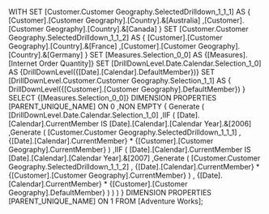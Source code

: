 WITH 
  SET [Customer.Customer Geography.SelectedDrilldown_1_1_1] AS 
    {
      [Customer].[Customer Geography].[Country].&[Australia]
     ,[Customer].[Customer Geography].[Country].&[Canada]
    } 
  SET [Customer.Customer Geography.SelectedDrilldown_1_1_2] AS 
    {
      [Customer].[Customer Geography].[Country].&[France]
     ,[Customer].[Customer Geography].[Country].&[Germany]
    } 
  SET [Measures.Selection_0_0] AS 
    {[Measures].[Internet Order Quantity]} 
  SET [DrillDownLevel.Date.Calendar.Selection_1_0] AS 
    {DrillDownLevel({[Date].[Calendar].DefaultMember})} 
  SET [DrillDownLevel.Customer.Customer Geography.Selection_1_1] AS 
    {
      DrillDownLevel({[Customer].[Customer Geography].DefaultMember})
    } 
SELECT 
  {[Measures.Selection_0_0]}
  DIMENSION PROPERTIES [PARENT_UNIQUE_NAME]  ON 0
 ,NON EMPTY 
    {
      Generate
      (
        [DrillDownLevel.Date.Calendar.Selection_1_0]
       ,IIF
        (
            [Date].[Calendar].CurrentMember
          IS 
            [Date].[Calendar].[Calendar Year].&[2006]
         ,Generate
          (
            [Customer.Customer Geography.SelectedDrilldown_1_1_1]
           ,
              {[Date].[Calendar].CurrentMember}
            * 
              {[Customer].[Customer Geography].CurrentMember}
          )
         ,IIF
          (
              [Date].[Calendar].CurrentMember
            IS 
              [Date].[Calendar].[Calendar Year].&[2007]
           ,Generate
            (
              [Customer.Customer Geography.SelectedDrilldown_1_1_2]
             ,
                {[Date].[Calendar].CurrentMember}
              * 
                {[Customer].[Customer Geography].CurrentMember}
            )
           ,
              {[Date].[Calendar].CurrentMember}
            * 
              {[Customer].[Customer Geography].DefaultMember}
          )
        )
      )
    }
  DIMENSION PROPERTIES [PARENT_UNIQUE_NAME]  ON 1
FROM [Adventure Works];